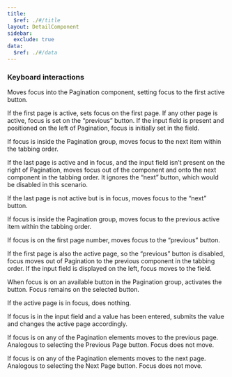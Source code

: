 ```yaml
---
title:
  $ref: ./#/title
layout: DetailComponent
sidebar:
  exclude: true
data:
  $ref: ./#/data
---
```


### Keyboard interactions

<KeyboardControls>
<KeyboardControl keyOrCombos="Tab">

Moves focus into the Pagination component, setting focus to the first active button.

If the first page is active, sets focus on the first page. If any other page is active, focus is set on the “previous” button. If the input field is present and positioned on the left of Pagination, focus is initially set in the field.

If focus is inside the Pagination group, moves focus to the next item within the tabbing order.

If the last page is active and in focus, and the input field isn’t present on the right of Pagination, moves focus out of the component and onto the next component in the tabbing order. It ignores the “next” button, which would be disabled in this scenario.

If the last page is not active but is in focus, moves focus to the “next” button.

</KeyboardControl>
<KeyboardControl keyOrCombos="Shift + Tab">

If focus is inside the Pagination group, moves focus to the previous active item within the tabbing order.

If focus is on the first page number, moves focus to the “previous” button.

If the first page is also the active page, so the “previous” button is disabled, focus moves out of Pagination to the previous component in the tabbing order. If the input field is displayed on the left, focus moves to the field.

</KeyboardControl>
<KeyboardControl keyOrCombos="Enter / Space">

When focus is on an available button in the Pagination group, activates the button. Focus remains on the selected button.

If the active page is in focus, does nothing.

If focus is in the input field and a value has been entered, submits the value and changes the active page accordingly.

</KeyboardControl>
<KeyboardControl keyOrCombos="Windows: Alt + PageUp; Mac: Function + Option + Arrow up">

If focus is on any of the Pagination elements moves to the previous page. Analogous to selecting the Previous Page button. Focus does not move.

</KeyboardControl>
<KeyboardControl keyOrCombos="Windows: Alt + PageDown; Mac: Function + Option + Arrow down">

If focus is on any of the Pagination elements moves to the next page. Analogous to selecting the Next Page button. Focus does not move.

</KeyboardControl>
</KeyboardControls>
